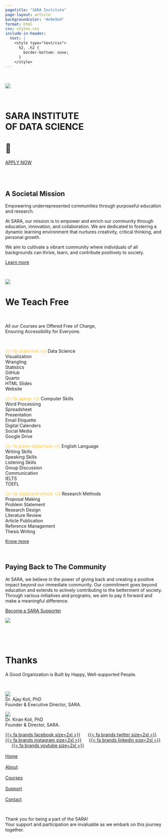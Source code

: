 ```yaml
---
pagetitle: "SARA Institute"
page-layout: article
backgroundcolor: "#e9e9e9"
format: html
css: styles.css
include-in-header: 
  text: |
    <style type="text/css">
      h2, .h2 {
        border-bottom: none;
      }
    </style>
---
```


<meta name="viewport" content="width=device-width, initial-scale=1.0">

::: {.column-screen}
::: {.banner-blue}

<br>

![](images/sara-launch.jpg){fig-alt="April 2023, SARA Institute was launched with family & students."}

<br>

# SARA INSTITUTE <br> OF DATA SCIENCE<br><br>🚀

[APPLY NOW]()

<br>
<br>

:::
:::

::: {.centering}
# [A Societal Mission]{.theme-basker .theme-blue .uline-cherry}

[Empowering underrepresented communities through purposeful education and research.]{.body-large} 

[At SARA, our mission is to empower and enrich our community through education, innovation, and collaboration. We are dedicated to fostering a dynamic learning environment that nurtures creativity, critical thinking, and personal growth.]{.body-large} 

[We aim to cultivate a vibrant community where individuals of all backgrounds can thrive, learn, and contribute positively to society.]{.body-large}

::: {.button}
[Learn more](about.qmd)
:::
<br>
:::

::: {.column-screen}
::: {.banner-green}

![](images/class-terra.jpg){fig-alt="First batch data science students at SARA."}

# [We Teach Free]{.theme-basker .theme-white .uline-gold}

<br>

[All our Courses are Offered Free of Charge, <br>Ensuring Accessibility for Everyone.]{.body-large .theme-black}

<br>

::: {.flex-container}
[<span style="color:#ffc041">{{< fa chart-line >}}</span>&nbsp;[Data Science]{.uline-gold}<br>[Visualization<br>Wrangling<br>Statistics<br>GitHub<br>Quarto<br>HTML Slides<br>Website]{.body-medium}]{.body-large} 

[<span style="color:#ffc041">{{< fa laptop >}}</span>&nbsp;[Computer Skills]{.uline-gold}<br>[Word Processing<br>Spreadsheet<br>Presentation<br>Email Etiquette<br>Digital Calenders<br>Social Media<br>Google Drive]{.body-medium}]{.body-large}

[<span style="color:#ffc041">{{< fa plane-departure >}}</span>&nbsp;[English Language]{.uline-gold}<br>[Writing Skills<br>Speaking Skills<br>Listening Skills<br>Group Discussion<br>Communication<br>IELTS<br>TOEFL]{.body-medium}]{.body-large}

[<span style="color:#ffc041">{{< fa clipboard-check >}}</span>&nbsp;[Research Methods]{.uline-gold}<br>[Proposal Making<br>Problem Statement<br>Research Design<br>Literature Review<br>Article Publication<br>Reference Management<br>Thesis Writing]{.body-medium}]{.body-large}
:::

::: {.button}
[Know more](courses.qmd)
:::

<br>

:::
:::

::: {.centering }
# [Paying Back to The Community]{.theme-basker .theme-blue .uline-green}

[At SARA, we believe in the power of giving back and creating a positive impact beyond our immediate community. Our commitment goes beyond education and extends to actively contributing to the betterment of society. Through various initiatives and programs, we aim to pay it forward and make a meaningful difference.]{.body-large}

::: {.button}
[Become a SARA Supporter](support.qmd)
:::

![](images/donation.jpeg)

<br>
:::

::: {.banner-cherry .column-screen}

<br>

# [Thanks]{.theme-basker .uline-gold .theme-white}

[A Good Organization is Built by Happy, Well-supported People.]{.body-large}

<br>

::: {.centering}
::: {.flex-container}
![](images/ajay.png)<br>Dr. Ajay Koli, PhD<br>Founder & Executive Director, SARA.

![](images/kiran.png)<br>Dr. Kiran Koli, PhD<br>Founder & Director, SARA.

[{{< fa brands facebook size=2xl >}}]() &nbsp;&nbsp;&nbsp;&nbsp; [{{< fa brands twitter size=2xl >}}](https://twitter.com/sara_institute) &nbsp;&nbsp;&nbsp;&nbsp; [{{< fa brands instagram size=2xl >}}]() &nbsp;&nbsp;&nbsp;&nbsp; [{{< fa brands linkedin size=2xl >}}]() &nbsp;&nbsp;&nbsp;&nbsp; [{{< fa brands youtube size=2xl >}}](https://www.youtube.com/channel/UC4eqrqCz1yPrquOOfrE8mKg)<br><br>[Home]()<br><br>[About]()<br><br>[Courses]()<br><br>[Support]()<br><br>[Contact]()

:::
:::
<br>

[Thank you for being a part of the SARA! <br> Your support and participation are invaluable as we embark on this journey together.]{.body-large}

<br>

:::